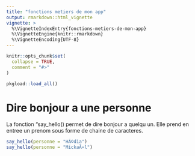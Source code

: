 ```yaml
---
title: "fonctions metiers de mon app"
output: rmarkdown::html_vignette
vignette: >
  %\VignetteIndexEntry{fonctions-metiers-de-mon-app}
  %\VignetteEngine{knitr::rmarkdown}
  %\VignetteEncoding{UTF-8}
---
```


```r
knitr::opts_chunk$set(
  collapse = TRUE,
  comment = "#>"
)
```

```r
pkgload::load_all()
```

<!-- WARNING - This vignette is generated by {fusen} from /dev/flat_fonctions-metiers.Rmd: do not edit by hand -->

# Dire bonjour a une personne

La fonction "say_hello() permet de dire bonjour a quelqu un.
Elle prend en entree un prenom sous forme de chaine de caracteres.


```r
say_hello(personne = "HÃ©dia")
say_hello(personne = "MickaÃ«l")
```


